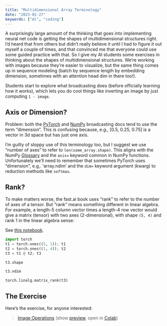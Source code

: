 ```yaml
---
title: "Multidimensional Array Terminology"
date: "2023-01-27"
keywords: ["ml", "coding"]
---
```


A surprisingly large amount of the thinking that goes into implementing neural net code is getting the shapes of multidimensional structures right. I'd heard that from others but didn’t really believe it until I had to figure it out myself a couple of times, and that convinced me that everyone could use some guided practice with that. So I give my AI students some exercises in thinking about the shapes of multidimensional structures. We're working with images because they're easier to visualize, but the same thing comes up in sequence modeling (batch by sequence length by embedding dimension, sometimes with an attention head dim in there too!).

Students start to explore what broadcasting does (before officially learning how it works), which lets you do cool things like inverting an image by just computing `1 - image`.

## Axis or Dimension?

Problem: both the [PyTorch](https://pytorch.org/docs/stable/notes/broadcasting.html) and [NumPy](https://numpy.org/doc/stable/user/basics.broadcasting.html) broadcasting docs tend to use the term "dimension". This is confusing because, e.g., [0.5, 0.25, 0.75] is a vector in 3d space but has just one axis.

I'm guilty of sloppy use of this terminology too, but I suggest we use "number of axes" to refer to `len(some_array.shape)`. This aligns with the NumPy [Glossary](https://numpy.org/doc/stable/glossary.html#term-axis) and the `axis=` keyword common in NumPy functions. Unfortunately we'll need to remember that sometimes PyTorch uses "dimension", e.g,. 'array.ndim' and the `dim=` keyword argument (kwarg) to reduction methods like `softmax`.

## Rank?

To make matters worse, the fast.ai book uses "rank" to refer to the number of axes of a tensor. But "rank" means something different in linear algebra. For example, a length-5 column vector times a length-4 row vector would give a matrix (tensor) with two axes (2-dimensional), with shape `(5, 4)` and rank 1 in the linear algebra sense:

 See [this notebook](https://nbviewer.jupyter.org/github/kcarnold/cs344/blob/main/src/Number_of_Dimensions_is_not_Rank.ipynb).

```python
import torch
t1 = torch.ones((5, 1)); t1
t2 = torch.ones((1, 4)); t2
t3 = t1 @ t2; t3
```


```python
t3.shape
```

```python
t3.ndim
```

```python
torch.linalg.matrix_rank(t3)
```

## The Exercise

Here's the exercise, for anyone interested:

> [Image Operations](https://cs.calvin.edu/courses/cs/344/23sp/fundamentals/u02n2-image-ops.ipynb) (show [preview](https://cs.calvin.edu/courses/cs/344/23sp/fundamentals/u02n2-image-ops.html), open in [Colab](https://colab.research.google.com/github/kcarnold/cs344/blob/main/static/fundamentals/u02n2-image-ops.ipynb))

